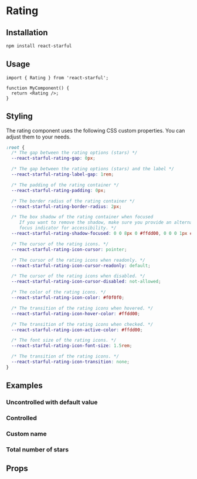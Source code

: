 
<Meta of={stories} />

# Rating

## Installation

```sh
npm install react-starful
```

## Usage

```tsx
import { Rating } from 'react-starful';

function MyComponent() {
  return <Rating />;
}
```

## Styling

The rating component uses the following CSS custom properties. You can adjust
them to your needs.

```css
:root {
  /* The gap between the rating options (stars) */
  --react-starful-rating-gap: 0px;

  /* The gap between the rating options (stars) and the label */
  --react-starful-rating-label-gap: 1rem;

  /* The padding of the rating container */
  --react-starful-rating-padding: 0px;

  /* The border radius of the rating container */
  --react-starful-rating-border-radius: 2px;

  /* The box shadow of the rating container when focused 
     If you want to remove the shadow, make sure you provide an alternative
     focus indicator for accessibility. */
  --react-starful-rating-shadow-focused: 0 0 8px 0 #ffdd00, 0 0 0 1px #ffdd00;

  /* The cursor of the rating icons. */
  --react-starful-rating-icon-cursor: pointer;

  /* The cursor of the rating icons when readonly. */
  --react-starful-rating-icon-cursor-readonly: default;

  /* The cursor of the rating icons when disabled. */
  --react-starful-rating-icon-cursor-disabled: not-allowed;

  /* The color of the rating icons. */
  --react-starful-rating-icon-color: #f0f0f0;

  /* The transition of the rating icons when hovered. */
  --react-starful-rating-icon-hover-color: #ffdd00;

  /* The transition of the rating icons when checked. */
  --react-starful-rating-icon-active-color: #ffdd00;

  /* The font size of the rating icons. */
  --react-starful-rating-icon-font-size: 1.5rem;

  /* The transition of the rating icons. */
  --react-starful-rating-icon-transition: none;
}
```

## Examples

### Uncontrolled with default value

<Canvas of={stories.DefaultValue} />

### Controlled

<Canvas of={stories.Controlled} />

### Custom name

<Canvas of={stories.CustomName} />

### Total number of stars

<Canvas of={stories.Total} />

## Props

<ArgsTable />
